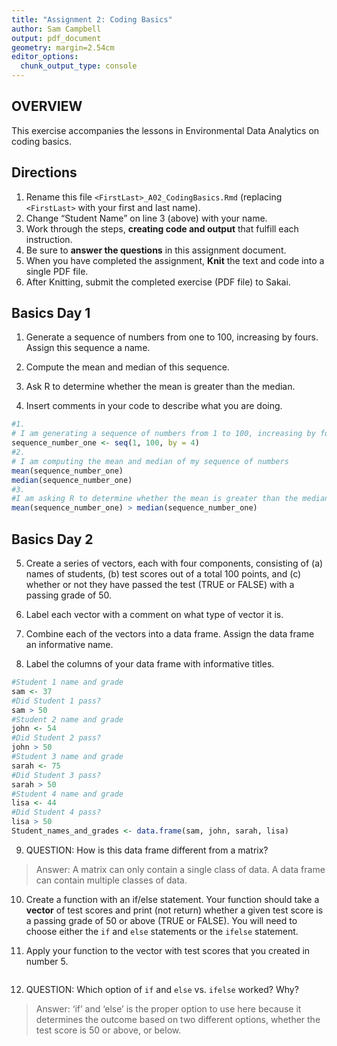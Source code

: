 ```yaml
---
title: "Assignment 2: Coding Basics"
author: Sam Campbell
output: pdf_document
geometry: margin=2.54cm
editor_options: 
  chunk_output_type: console
---
```


## OVERVIEW

This exercise accompanies the lessons in Environmental Data Analytics on coding basics.

## Directions

1.  Rename this file `<FirstLast>_A02_CodingBasics.Rmd` (replacing `<FirstLast>` with your first and last name).
2.  Change "Student Name" on line 3 (above) with your name.
3.  Work through the steps, **creating code and output** that fulfill each instruction.
4.  Be sure to **answer the questions** in this assignment document.
5.  When you have completed the assignment, **Knit** the text and code into a single PDF file.
6.  After Knitting, submit the completed exercise (PDF file) to Sakai.

## Basics Day 1

1.  Generate a sequence of numbers from one to 100, increasing by fours. Assign this sequence a name.

2.  Compute the mean and median of this sequence.

3.  Ask R to determine whether the mean is greater than the median.

4.  Insert comments in your code to describe what you are doing.

```r
#1. 
# I am generating a sequence of numbers from 1 to 100, increasing by fours
sequence_number_one <- seq(1, 100, by = 4)
#2. 
# I am computing the mean and median of my sequence of numbers
mean(sequence_number_one)
median(sequence_number_one)
#3. 
#I am asking R to determine whether the mean is greater than the median
mean(sequence_number_one) > median(sequence_number_one)

```

## Basics Day 2

5.  Create a series of vectors, each with four components, consisting of (a) names of students, (b) test scores out of a total 100 points, and (c) whether or not they have passed the test (TRUE or FALSE) with a passing grade of 50.

6.  Label each vector with a comment on what type of vector it is.

7.  Combine each of the vectors into a data frame. Assign the data frame an informative name.

8.  Label the columns of your data frame with informative titles.

```r
#Student 1 name and grade
sam <- 37
#Did Student 1 pass?
sam > 50
#Student 2 name and grade
john <- 54
#Did Student 2 pass?
john > 50
#Student 3 name and grade
sarah <- 75
#Did Student 3 pass?
sarah > 50
#Student 4 name and grade
lisa <- 44
#Did Student 4 pass? 
lisa > 50
Student_names_and_grades <- data.frame(sam, john, sarah, lisa)

```

9.  QUESTION: How is this data frame different from a matrix?

> Answer:
A matrix can only contain a single class of data. A data frame can contain multiple classes of data. 

10. Create a function with an if/else statement. Your function should take a **vector** of test scores and print (not return) whether a given test score is a passing grade of 50 or above (TRUE or FALSE). You will need to choose either the `if` and `else` statements or the `ifelse` statement. 

11. Apply your function to the vector with test scores that you created in number 5.

```r

```

12. QUESTION: Which option of `if` and `else` vs. `ifelse` worked? Why?

> Answer: 'if' and 'else' is the proper option to use here because it determines the outcome based on two different options, whether the test score is 50 or above, or below.

